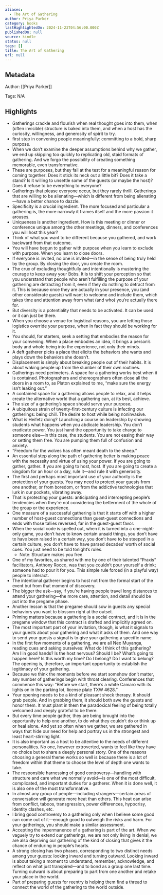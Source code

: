 ```yaml
---
aliases:
  - The Art of Gathering
author: Priya Parker
category: books
lastHighlightedOn: 2024-11-23T04:56:00.000Z
publishedOn: null
source: kindle
status: null
tags: []
title: The Art of Gathering
url: null
---
```

## Metadata

Author: [[Priya Parker]]

Tags: N/A

## Highlights

- Gatherings crackle and flourish when real thought goes into them, when (often invisible) structure is baked into them, and when a host has the curiosity, willingness, and generosity of spirit to try.
- first step in convening people meaningfully: committing to a bold, sharp purpose.
- When we don’t examine the deeper assumptions behind why we gather, we end up skipping too quickly to replicating old, staid formats of gathering. And we forgo the possibility of creating something memorable, even transformative.
- These are purposes, but they fail at the test for a meaningful reason for coming together: Does it stick its neck out a little bit? Does it take a stand? Is it willing to unsettle some of the guests (or maybe the host)? Does it refuse to be everything to everyone?
- Gatherings that please everyone occur, but they rarely thrill. Gatherings that are willing to be alienating—which is different from being alienating—have a better chance to dazzle.
- Specificity is a crucial ingredient. The more focused and particular a gathering is, the more narrowly it frames itself and the more passion it arouses.
- Uniqueness is another ingredient. How is this meeting or dinner or conference unique among the other meetings, dinners, and conferences you will host this year?
- Think of what you want to be different because you gathered, and work backward from that outcome.
- You will have begun to gather with purpose when you learn to exclude with purpose. When you learn to close doors.
- If everyone is invited, no one is invited—in the sense of being truly held by the group. By closing the door, you create the room.
- The crux of excluding thoughtfully and intentionally is mustering the courage to keep away your Bobs. It is to shift your perception so that you understand that people who aren’t fulfilling the purpose of your gathering are detracting from it, even if they do nothing to detract from it. This is because once they are actually in your presence, you (and other considerate guests) will want to welcome and include them, which takes time and attention away from what (and who) you’re actually there for.
- But diversity is a potentiality that needs to be activated. It can be used or it can just be there.
- When you choose a venue for logistical reasons, you are letting those logistics override your purpose, when in fact they should be working for it.
- You should, for starters, seek a setting that embodies the reason for your convening. When a place embodies an idea, it brings a person’s body and whole being into the experience, not only their minds.
- A deft gatherer picks a place that elicits the behaviors she wants and plays down the behaviors she doesn’t.
- Displacement is simply about breaking people out of their habits. It is about waking people up from the slumber of their own routines.
- Gatherings need perimeters. A space for a gathering works best when it is contained. Photographers and choreographers often close all the doors in a room to, as Platon explained to me, “make sure the energy isn’t leaking out.”
- A contained space for a gathering allows people to relax, and it helps create the alternative world that a gathering can, at its best, achieve.
- The size of a gathering’s space should serve your purpose.
- A ubiquitous strain of twenty-first-century culture is infecting our gatherings: being chill. The desire to host while being noninvasive.
- What is Heifetz doing? Launching a course on leadership by showing students what happens when you abdicate leadership. You don’t eradicate power. You just hand the opportunity to take charge to someone else—in this case, the students. You are not easing their way or setting them free. You are pumping them full of confusion and anxiety.
- “Freedom for the wolves has often meant death to the sheep.”
- An essential step along the path of gathering better is making peace with the necessity and virtue of using your power. If you are going to gather, gather. If you are going to host, host. If you are going to create a kingdom for an hour or a day, rule it—and rule it with generosity.
- The first and perhaps most important use of your authority is the protection of your guests. You may need to protect your guests from one another, or from boredom, or from the addictive technologies that lurk in our pockets, vibrating away.
- That is protecting your guests: anticipating and intercepting people’s tendencies when they’re not considering the betterment of the whole of the group or the experience.
- One measure of a successful gathering is that it starts off with a higher number of host-guest connections than guest-guest connections and ends with those tallies reversed, far in the guest-guest favor.
- When the social code is spelled out, when it is turned into a one-night-only game, you don’t have to know certain unsaid things, you don’t have to have been raised in a certain way, you don’t have to be steeped in a certain culture, you don’t have to have parsed decades’ worth of social cues. You just need to be told tonight’s rules.
    - Note: Structure makes you free.
- One of my favorites, as shared with me by one of their talented “Praxis” facilitators, Anthony Rocco, was that you couldn’t pour yourself a drink; someone had to pour it for you. This simple rule forced (in a playful way) people to interact.
- The intentional gatherer begins to host not from the formal start of the event but from that moment of discovery.
- The bigger the ask—say, if you’re having people travel long distances to attend your gathering—the more care, attention, and detail should be put into the pregame phase.
- Another lesson is that the pregame should sow in guests any special behaviors you want to blossom right at the outset.
- Priming matters because a gathering is a social contract, and it is in the pregame window that this contract is drafted and implicitly agreed on.
- The most important part of your invitation, though, is what it signals to your guests about your gathering and what it asks of them. And one way to send your guests a signal is to give your gathering a specific name.
- In the first few moments of a gathering, we are all Neo Muyanga, reading cues and asking ourselves: What do I think of this gathering? Am I in good hands? Is the host nervous? Should I be? What’s going to happen here? Is this worth my time? Do I belong? Do I want to belong? The opening is, therefore, an important opportunity to establish the legitimacy of your gathering.
- Because we think the moments before we start somehow don’t matter, any number of gatherings begin with throat clearing. Conferences that commence this way: “Before we start, there’s a white Camaro with its lights on in the parking lot, license plate TXW 4628.”
- Your opening needs to be a kind of pleasant shock therapy. It should grab people. And in grabbing them, it should both awe the guests and honor them. It must plant in them the paradoxical feeling of being totally welcomed and deeply grateful to be there.
- But every time people gather, they are being brought into the opportunity to help one another, to do what they couldn’t do or think up or heal alone. And yet so often when we gather, we are gathered in ways that hide our need for help and portray us in the strongest and least heart-stirring light.
- It is also important as a host to be attentive to the needs of different personalities. No one, however extroverted, wants to feel like they have no choice but to share a deeply personal story. One of the reasons choosing a general theme works so well is because there is a lot of freedom within that theme to choose the level of depth one wants to take.
- The responsible harnessing of good controversy—handling with structure and care what we normally avoid—is one of the most difficult, complicated, and important duties for a gatherer. When it is done well, it is also one of the most transformative.
- In almost any group of people—including strangers—certain areas of conversation will generate more heat than others. This heat can arise from conflict, taboos, transgression, power differences, hypocrisy, identity clashes, etc.
- I bring good controversy to a gathering only when I believe some good can come out of it—enough good to outweigh the risks and harm. For your gatherings, you should make a similar assessment.
- Accepting the impermanence of a gathering is part of the art. When we vaguely try to extend our gatherings, we are not only living in denial, we are also depriving our gathering of the kind of closing that gives it the chance of enduring in people’s hearts.
- A strong closing has two phases, corresponding to two distinct needs among your guests: looking inward and turning outward. Looking inward is about taking a moment to understand, remember, acknowledge, and reflect on what just transpired—and to bond as a group one last time. Turning outward is about preparing to part from one another and retake your place in the world.
- Part of preparing guests for reentry is helping them find a thread to connect the world of the gathering to the world outside.
